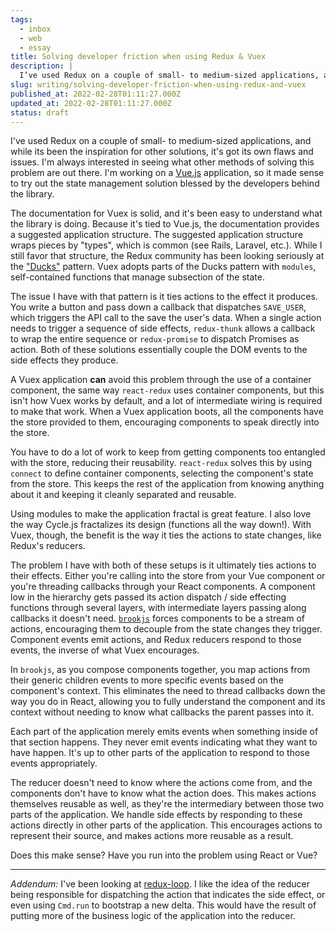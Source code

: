 ```yaml
---
tags:
  - inbox
  - web
  - essay
title: Solving developer friction when using Redux & Vuex
description: |
  I’ve used Redux on a couple of small- to medium-sized applications, and while its been the inspiration for other solutions, it’s got its own flaws and issues. I’m always interested in seeing what other methods of solving this problem are out there. I’m working on a Vue.js application, so it made sense to try out \[…]
slug: writing/solving-developer-friction-when-using-redux-and-vuex
published_at: 2022-02-28T01:11:27.000Z
updated_at: 2022-02-28T01:11:27.000Z
status: draft
---
```

I've used Redux on a couple of small- to medium-sized applications, and while its been the inspiration for other solutions, it's got its own flaws and issues. I'm always interested in seeing what other methods of solving this problem are out there. I'm working on a [Vue.js](vuejs.org) application, so it made sense to try out the state management solution blessed by the developers behind the library.

The documentation for Vuex is solid, and it's been easy to understand what the library is doing. Because it's tied to Vue.js, the documentation provides a suggested application structure. The suggested application structure wraps pieces by "types", which is common (see Rails, Laravel, etc.). While I still favor that structure, the Redux community has been looking seriously at the ["Ducks"](https://medium.com/@scbarrus/the-ducks-file-structure-for-redux-d63c41b7035c) pattern. Vuex adopts parts of the Ducks pattern with `modules`, self-contained functions that manage subsection of the state.

The issue I have with that pattern is it ties actions to the effect it produces. You write a button and pass down a callback that dispatches `SAVE_USER`, which triggers the API call to the save the user's data. When a single action needs to trigger a sequence of side effects, `redux-thunk` allows a callback to wrap the entire sequence or `redux-promise` to dispatch Promises as action. Both of these solutions essentially couple the DOM events to the side effects they produce.

A Vuex application **can** avoid this problem through the use of a container component, the same way `react-redux` uses container components, but this isn't how Vuex works by default, and a lot of intermediate wiring is required to make that work. When a Vuex application boots, all the components have the store provided to them, encouraging components to speak directly into the store.

You have to do a lot of work to keep from getting components too entangled with the store, reducing their reusability. `react-redux` solves this by using `connect` to define container components, selecting the component's state from the store. This keeps the rest of the application from knowing anything about it and keeping it cleanly separated and reusable.

Using modules to make the application fractal is great feature. I also love the way Cycle.js fractalizes its design (functions all the way down!). With Vuex, though, the benefit is the way it ties the actions to state changes, like Redux's reducers.

The problem I have with both of these setups is it ultimately ties actions to their effects. Either you're calling into the store from your Vue component or you're threading callbacks through your React components. A component low in the hierarchy gets passed its action dispatch / side effecting functions through several layers, with intermediate layers passing along callbacks it doesn't need. [`brookjs`](https://valtech-nyc.github.io/brookjs/) forces components to be a stream of actions, encouraging them to decouple from the state changes they trigger. Component events emit actions, and Redux reducers respond to those events, the inverse of what Vuex encourages.

In `brookjs`, as you compose components together, you map actions from their generic children events to more specific events based on the component's context. This eliminates the need to thread callbacks down the way you do in React, allowing you to fully understand the component and its context without needing to know what callbacks the parent passes into it.

Each part of the application merely emits events when something inside of that section happens. They never emit events indicating what they want to have happen. It's up to other parts of the application to respond to those events appropriately.

The reducer doesn't need to know where the actions come from, and the components don't have to know what the action does. This makes actions themselves reusable as well, as they're the intermediary between those two parts of the application. We handle side effects by responding to these actions directly in other parts of the application. This encourages actions to represent their source, and makes actions more reusable as a result.

Does this make sense? Have you run into the problem using React or Vue?

***

*Addendum:* I've been looking at [redux-loop](https://github.com/redux-loop/redux-loop). I like the idea of the reducer being responsible for dispatching the action that indicates the side effect, or even using `Cmd.run` to bootstrap a new delta. This would have the result of putting more of the business logic of the application into the reducer.
